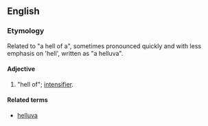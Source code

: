 ==English==
===Etymology===
Related to "a hell of a", sometimes pronounced quickly and with less emphasis on 'hell', written as "a helluva".
====Adjective====
{{en-adj|-}}
{{rfv}}
# {{slang}} "hell of"; [[intensifier]].

====Related terms====
* [[helluva]]